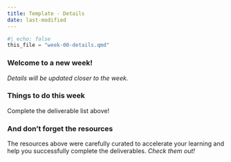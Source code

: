 ```yaml
---
title: Template - Details
date: last-modified
---
```


```python
#| echo: false
this_file = "week-00-details.qmd"
```

<!-- overview-block-begin -->
### Welcome to a new week!

*Details will be updated closer to the week.*
<!-- overview-block-end -->

<!-- deliverables-block-begin -->
### Things to do this week

Complete the deliverable list above!
<!-- deliverables-block-end -->

<!-- resources-block-begin -->
### And don't forget the resources

The resources above were carefully curated
to accelerate your learning and help you successfully
complete the deliverables.  *Check them out!*
<!-- resources-block-end -->

